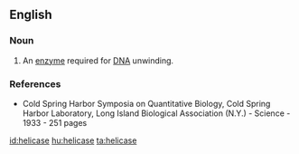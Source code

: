 ==English==

===Noun===
{{wikipedia}}
{{en-noun}}

# {{lb|en|enzyme}} An [[enzyme]] required for [[DNA]] unwinding.

===References===
* Cold Spring Harbor Symposia on Quantitative Biology, Cold Spring Harbor Laboratory, Long Island Biological Association (N.Y.) - Science - 1933 - 251 pages <!--erm, what page? ISBn ?-->

[[id:helicase]]
[[hu:helicase]]
[[ta:helicase]]